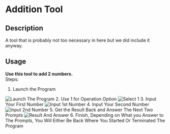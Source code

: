 # Addition Tool
## Description
A tool that is probably not too necessary in here but we did include it anyway.
## Usage
**Use this tool to add 2 numbers.**\
Steps:
1. Launch the Program
<img src="/public/Addition%20Pics/!On%20Launch.jpg" alt="Launch The Program" />
2. Use 1 for Operation Option
<img src="/public/Addition%20Pics/!Select%201.jpg" alt="Select 1" />
3. Input Your First Number
<img src="/public/Addition%20Pics/!First%20Number.jpg" alt="Input 1st Number" />
4. Input Your Second Number
<img src="/public/Addition%20Pics/!Second%20Number.jpg" alt="Input 2nd Number" />
5. Get the Result Back and Answer The Next Two Prompts <img src="/public/Addition%20Pics/!Final%20Prompts.jpg" alt="Result And Answer" />
6. Finish, Depending on What you Answer to The Prompts, You Will Either Be Back Where You Started Or Terminated The Program
